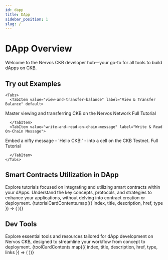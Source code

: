 ```yaml
---
id: dapp
title: DApp
sidebar_position: 1
slug: /
---
```


# DApp Overview
Welcome to the Nervos CKB developer hub—your go-to for all tools to build dApps on CKB. 

## Try out Examples
```mdx-code-block
<Tabs>
  <TabItem value="view-and-transfer-balance" label="View & Transfer Balance" default>
```
<div>
  Master viewing and transferring CKB on the Nervos Network
  <a>Full Tutorial</a>
</div>

```mdx-code-block
  </TabItem>
  <TabItem value="write-and-read-on-chain-message" label="Write & Read On-Chain Message">
```

<div>
  Embed a nifty message - 'Hello CKB!' - into a cell on the CKB Testnet.
  <a>Full Tutorial</a>
</div>

```mdx-code-block
  </TabItem>
</Tabs>
```

## Smart Contracts Utilization in DApp
Explore tutorials focused on integrating and utilizing smart contracts within your dApps. Understand the key concepts, protocols, and strategies to enhance your applications, without delving into contract creation or deployment.
<CardLayout>
  {tutorialCardContents.map(({ index, title, description, href, type }) => (
    <Card
      key={index}
      title={title}
      description={description}
      href={href}
      type={type}
    />
  ))}
</CardLayout>


## Dev Tools
Explore essential tools and resources tailored for dApp development on Nervos CKB, designed to streamline your workflow from concept to deployment.
<CardLayout>
  {toolCardContents.map(({ index, title, description, href, type, links }) => (
    <Card
      key={index}
      title={title}
      description={description}
      href={href}
      type={type}
      links={links}
    />
  ))}
</CardLayout>